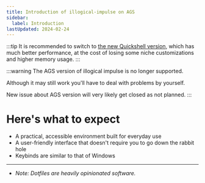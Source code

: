 ```yaml
---
title: Introduction of illogical-impulse on AGS
sidebar:
  label: Introduction
lastUpdated: 2024-02-24
---
```


:::tip
It is recommended to switch to [the new Quickshell version](../../ii-qs/00description/), which has much better performance, at the cost of losing some niche customizations and higher memory usage.
:::

:::warning
The AGS version of illogical impulse is no longer supported.

Although it may still work you'll have to deal with problems by yourself.

New issue about AGS version will very likely get closed as not planned.
:::

# Here's what to expect
- A practical, accessible environment built for everyday use
- A user-friendly interface that doesn't require you to go down the rabbit hole
- Keybinds are similar to that of Windows

---

- _Note: Dotfiles are heavily opinionated software._
